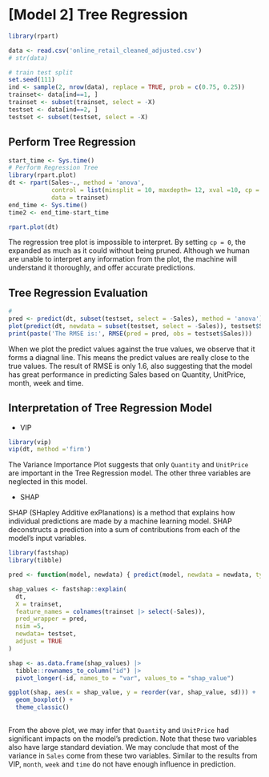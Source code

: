 # [Model 2] Tree Regression

```r
library(rpart)

data <- read.csv('online_retail_cleaned_adjusted.csv')
# str(data)
```

```r
# train test split
set.seed(111)
ind <- sample(2, nrow(data), replace = TRUE, prob = c(0.75, 0.25))
trainset<- data[ind==1, ]
trainset <- subset(trainset, select = -X)
testset <- data[ind==2, ]
testset <- subset(testset, select = -X)
```

## Perform Tree Regression

```r
start_time <- Sys.time()
# Perform Regression Tree
library(rpart.plot)
dt <- rpart(Sales~., method = 'anova',
            control = list(minsplit = 10, maxdepth= 12, xval =10, cp = 0),
            data = trainset)
end_time <- Sys.time()
time2 <- end_time-start_time

rpart.plot(dt)
```

The regression tree plot is impossible to interpret. By setting `cp = 0`, the expanded as much as it could without being pruned. Although we human are unable to interpret any information from the plot, the machine will understand it thoroughly, and offer accurate predictions.

## Tree Regression Evaluation

```r
# 
pred <- predict(dt, subset(testset, select = -Sales), method = 'anova')
plot(predict(dt, newdata = subset(testset, select = -Sales)), testset$Sales)
print(paste('The RMSE is:', RMSE(pred = pred, obs = testset$Sales)))

```

When we plot the predict values against the true values, we observe that it forms a diagnal line. This means the predict values are really close to the true values. The result of RMSE is only 1.6, also suggesting that the model has great performance in predicting Sales based on Quantity, UnitPrice, month, week and time.

## Interpretation of Tree Regression Model

-   VIP

```r
library(vip)
vip(dt, method ='firm')
```
The Variance Importance Plot suggests that only `Quantity` and `UnitPrice` are important in the Tree Regression model. The other three variables are neglected in this model. 


-   SHAP

SHAP (SHapley Additive exPlanations) is a method that explains how individual predictions are made by a machine learning model. SHAP deconstructs a prediction into a sum of contributions from each of the model's input variables.

```r
library(fastshap)
library(tibble)

pred <- function(model, newdata) { predict(model, newdata = newdata, type = "vector")}

shap_values <- fastshap::explain(
  dt,
  X = trainset,
  feature_names = colnames(trainset |> select(-Sales)),
  pred_wrapper = pred,
  nsim =5,
  newdata= testset,
  adjust = TRUE
)

shap <- as.data.frame(shap_values) |>
  tibble::rownames_to_column("id") |>
  pivot_longer(-id, names_to = "var", values_to = "shap_value")

ggplot(shap, aes(x = shap_value, y = reorder(var, shap_value, sd))) +
  geom_boxplot() +
  theme_classic()
  
```

From the above plot, we may infer that `Quantity` and `UnitPrice` had significant impacts on the model's prediction. Note that these two variables also have large standard deviation. We may conclude that most of the variance in `Sales` come from these two variables. Similar to the results from VIP, `month`, `week` and `time` do not have enough influence in prediction.
